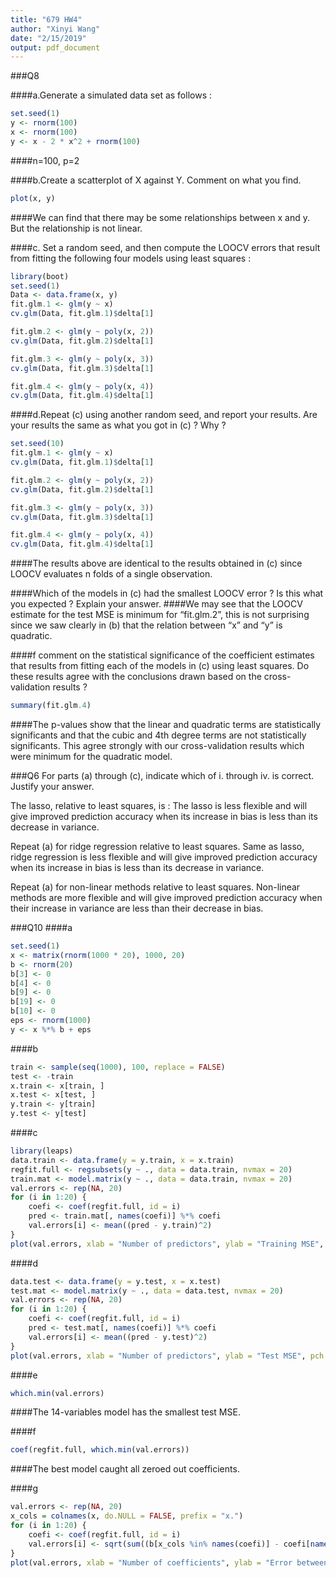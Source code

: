 ```yaml
---
title: "679 HW4"
author: "Xinyi Wang"
date: "2/15/2019"
output: pdf_document
---
```


###Q8

####a.Generate a simulated data set as follows :
```r
set.seed(1)
y <- rnorm(100)
x <- rnorm(100)
y <- x - 2 * x^2 + rnorm(100)
```
####n=100, p=2

####b.Create a scatterplot of X against Y. Comment on what you find.
```r
plot(x, y)
```
####We can find that there may be some relationships between x and y. But the relationship is not linear.

####c. Set a random seed, and then compute the LOOCV errors that result from fitting the following four models using least squares :

```r
library(boot)
set.seed(1)
Data <- data.frame(x, y)
fit.glm.1 <- glm(y ~ x)
cv.glm(Data, fit.glm.1)$delta[1]
```

```r
fit.glm.2 <- glm(y ~ poly(x, 2))
cv.glm(Data, fit.glm.2)$delta[1]
```

```r
fit.glm.3 <- glm(y ~ poly(x, 3))
cv.glm(Data, fit.glm.3)$delta[1]

```

```r
fit.glm.4 <- glm(y ~ poly(x, 4))
cv.glm(Data, fit.glm.4)$delta[1]
```

####d.Repeat (c) using another random seed, and report your results. Are your results the same as what you got in (c) ? Why ?
```r
set.seed(10)
fit.glm.1 <- glm(y ~ x)
cv.glm(Data, fit.glm.1)$delta[1]
```

```r
fit.glm.2 <- glm(y ~ poly(x, 2))
cv.glm(Data, fit.glm.2)$delta[1]
```

```r
fit.glm.3 <- glm(y ~ poly(x, 3))
cv.glm(Data, fit.glm.3)$delta[1]
```

```r
fit.glm.4 <- glm(y ~ poly(x, 4))
cv.glm(Data, fit.glm.4)$delta[1]
```
####The results above are identical to the results obtained in (c) since LOOCV evaluates n folds of a single observation.

####Which of the models in (c) had the smallest LOOCV error ? Is this what you expected ? Explain your answer.
####We may see that the LOOCV estimate for the test MSE is minimum for “fit.glm.2”, this is not surprising since we saw clearly in (b) that the relation between “x” and “y” is quadratic.

####f comment on the statistical significance of the coefficient estimates that results from fitting each of the models in (c) using least squares. Do these results agree with the conclusions drawn based on the cross-validation results ?
```r
summary(fit.glm.4)
```
####The p-values show that the linear and quadratic terms are statistically significants and that the cubic and 4th degree terms are not statistically significants. This agree strongly with our cross-validation results which were minimum for the quadratic model.

###Q6
For parts (a) through (c), indicate which of i. through iv. is correct. Justify your answer.

The lasso, relative to least squares, is :
The lasso is less flexible and will give improved prediction accuracy when its increase in bias is less than its decrease in variance.

Repeat (a) for ridge regression relative to least squares.
Same as lasso, ridge regression is less flexible and will give improved prediction accuracy when its increase in bias is less than its decrease in variance.

Repeat (a) for non-linear methods relative to least squares.
Non-linear methods are more flexible and will give improved prediction accuracy when their increase in variance are less than their decrease in bias.

###Q10
####a
```r
set.seed(1)
x <- matrix(rnorm(1000 * 20), 1000, 20)
b <- rnorm(20)
b[3] <- 0
b[4] <- 0
b[9] <- 0
b[19] <- 0
b[10] <- 0
eps <- rnorm(1000)
y <- x %*% b + eps
```


####b
```r
train <- sample(seq(1000), 100, replace = FALSE)
test <- -train
x.train <- x[train, ]
x.test <- x[test, ]
y.train <- y[train]
y.test <- y[test]
```

####c
```r
library(leaps)
data.train <- data.frame(y = y.train, x = x.train)
regfit.full <- regsubsets(y ~ ., data = data.train, nvmax = 20)
train.mat <- model.matrix(y ~ ., data = data.train, nvmax = 20)
val.errors <- rep(NA, 20)
for (i in 1:20) {
    coefi <- coef(regfit.full, id = i)
    pred <- train.mat[, names(coefi)] %*% coefi
    val.errors[i] <- mean((pred - y.train)^2)
}
plot(val.errors, xlab = "Number of predictors", ylab = "Training MSE", pch = 19, type = "b")
```

####d
```r
data.test <- data.frame(y = y.test, x = x.test)
test.mat <- model.matrix(y ~ ., data = data.test, nvmax = 20)
val.errors <- rep(NA, 20)
for (i in 1:20) {
    coefi <- coef(regfit.full, id = i)
    pred <- test.mat[, names(coefi)] %*% coefi
    val.errors[i] <- mean((pred - y.test)^2)
}
plot(val.errors, xlab = "Number of predictors", ylab = "Test MSE", pch = 19, type = "b")
```

####e
```r
which.min(val.errors)
```
####The 14-variables model has the smallest test MSE.

####f
```r
coef(regfit.full, which.min(val.errors))
```
####The best model caught all zeroed out coefficients.

####g
```r
val.errors <- rep(NA, 20)
x_cols = colnames(x, do.NULL = FALSE, prefix = "x.")
for (i in 1:20) {
    coefi <- coef(regfit.full, id = i)
    val.errors[i] <- sqrt(sum((b[x_cols %in% names(coefi)] - coefi[names(coefi) %in% x_cols])^2) + sum(b[!(x_cols %in% names(coefi))])^2)
}
plot(val.errors, xlab = "Number of coefficients", ylab = "Error between estimated and true coefficients", pch = 19, type = "b")
```


